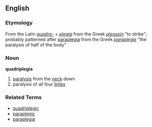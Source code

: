 ==English==
=== Etymology ===
From the Latin ''[[quadra-]]'' + ''[[plegia]]'' from the Greek ''[[plessein]]'' "to strike"; probably patterned after [[paraplegia]] from the Greek ''[[paraplegie]]'' "the paralysis of half of the body"

=== Noun ===
'''quadriplegia'''
# [[paralysis]] from the [[neck]] down
# paralysis of all four [[limb]]s

=== Related Terms ===
*[[quadriplegic]]
*[[paraplegic]]
*[[paraplegia]]